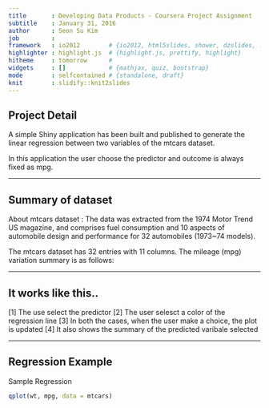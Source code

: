 ```yaml
---
title       : Developing Data Products - Coursera Project Assignment
subtitle    : January 31, 2016
author      : Seon Su Kim
job         : 
framework   : io2012        # {io2012, html5slides, shower, dzslides, ...}
highlighter : highlight.js  # {highlight.js, prettify, highlight}
hitheme     : tomorrow      # 
widgets     : []            # {mathjax, quiz, bootstrap}
mode        : selfcontained # {standalone, draft}
knit        : slidify::knit2slides
---
```


## Project Detail

A simple Shiny application has been built and published to generate the linear regression between two variables of the mtcars dataset.

In this application the user choose the predictor and outcome is always fixed as mpg.

---

## Summary of dataset

About mtcars dataset : The data was extracted from the 1974 Motor Trend US magazine, and comprises fuel consumption and 10 aspects of automobile design and performance for 32 automobiles (1973~74 models).

The mtcars dataset has 32 entries with 11 columns. The mileage (mpg) variation summary is as follows:


---

## It works like this..

[1] The use select the predictor
[2] The user selesct a color of the regression line
[3] In both the cases, when the user make a choice, the plot is updated
[4] It also shows the summary of the predicted varibale selected

---

## Regression Example

Sample Regression
```r
qplot(wt, mpg, data = mtcars)
```
